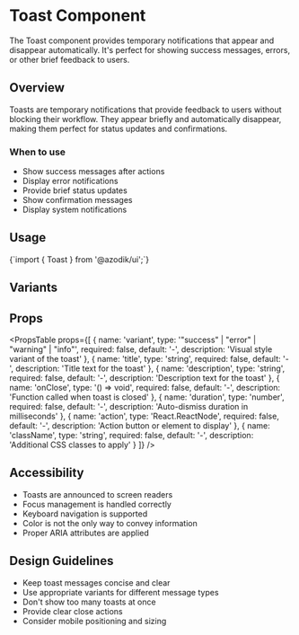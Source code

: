 
# Toast Component

The Toast component provides temporary notifications that appear and disappear automatically. It's perfect for showing success messages, errors, or other brief feedback to users.

## Overview

Toasts are temporary notifications that provide feedback to users without blocking their workflow. They appear briefly and automatically disappear, making them perfect for status updates and confirmations.

### When to use
- Show success messages after actions
- Display error notifications
- Provide brief status updates
- Show confirmation messages
- Display system notifications

## Usage

<CodeBlock language="tsx">
{`import { Toast } from '@azodik/ui';`}
</CodeBlock>

## Variants

<ComponentRenderer componentName="toast" />

## Props

<PropsTable props={[
  {
    name: 'variant',
    type: '"success" | "error" | "warning" | "info"',
    required: false,
    default: '-',
    description: 'Visual style variant of the toast'
  },
  {
    name: 'title',
    type: 'string',
    required: false,
    default: '-',
    description: 'Title text for the toast'
  },
  {
    name: 'description',
    type: 'string',
    required: false,
    default: '-',
    description: 'Description text for the toast'
  },
  {
    name: 'onClose',
    type: '() => void',
    required: false,
    default: '-',
    description: 'Function called when toast is closed'
  },
  {
    name: 'duration',
    type: 'number',
    required: false,
    default: '-',
    description: 'Auto-dismiss duration in milliseconds'
  },
  {
    name: 'action',
    type: 'React.ReactNode',
    required: false,
    default: '-',
    description: 'Action button or element to display'
  },
  {
    name: 'className',
    type: 'string',
    required: false,
    default: '-',
    description: 'Additional CSS classes to apply'
  }
]} />

## Accessibility

- Toasts are announced to screen readers
- Focus management is handled correctly
- Keyboard navigation is supported
- Color is not the only way to convey information
- Proper ARIA attributes are applied

## Design Guidelines

- Keep toast messages concise and clear
- Use appropriate variants for different message types
- Don't show too many toasts at once
- Provide clear close actions
- Consider mobile positioning and sizing

<ComponentNavigation />
